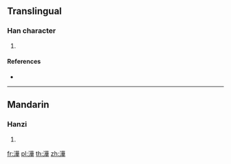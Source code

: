 ==Translingual==

===Han character===
{{Han char|rn=85|rad=水|as=10|sn=13|four=34154|canj=ETMJ|ids=⿰氵華}}

# {{defn|Han|sort=水10}}

====References====
* {{Han ref|kx=0652.190|dkj=18347|dj=1062.160|hdz=31736.080|uh=6F95|ud=28565|bh=E65D|bd=58973}}

----

==Mandarin==

===Hanzi===
{{cmn-hanzi|pin=[[hé]] ([[he2]])|wg=ho<sup>2</sup>}}

# {{defn|lang=cmn|sort=水10}}

[[fr:澕]]
[[pl:澕]]
[[th:澕]]
[[zh:澕]]